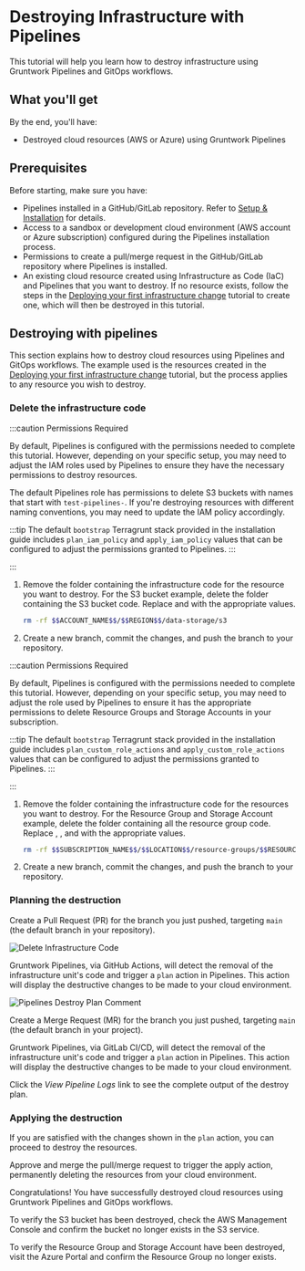 # Destroying Infrastructure with Pipelines


This tutorial will help you learn how to destroy infrastructure using Gruntwork Pipelines and GitOps workflows.

## What you'll get

By the end, you'll have:

- Destroyed cloud resources (AWS or Azure) using Gruntwork Pipelines

## Prerequisites

Before starting, make sure you have:

- Pipelines installed in a GitHub/GitLab repository. Refer to [Setup & Installation](/2.0/docs/pipelines/installation/overview) for details.
- Access to a sandbox or development cloud environment (AWS account or Azure subscription) configured during the Pipelines installation process.
- Permissions to create a pull/merge request in the GitHub/GitLab repository where Pipelines is installed.
- An existing cloud resource created using Infrastructure as Code (IaC) and Pipelines that you want to destroy. If no resource exists, follow the steps in the [Deploying your first infrastructure change](/2.0/docs/pipelines/tutorials/deploying-your-first-infrastructure-change) tutorial to create one, which will then be destroyed in this tutorial.

## Destroying with pipelines

This section explains how to destroy cloud resources using Pipelines and GitOps workflows. The example used is the resources created in the [Deploying your first infrastructure change](/2.0/docs/pipelines/tutorials/deploying-your-first-infrastructure-change) tutorial, but the process applies to any resource you wish to destroy.

### Delete the infrastructure code

<Tabs groupId="cloud" queryString="cloud">
<TabItem value="aws" label="AWS" default>

:::caution Permissions Required

By default, Pipelines is configured with the permissions needed to complete this tutorial. However, depending on your specific setup, you may need to adjust the IAM roles used by Pipelines to ensure they have the necessary permissions to destroy resources.

The default Pipelines role has permissions to delete S3 buckets with names that start with `test-pipelines-`. If you're destroying resources with different naming conventions, you may need to update the IAM policy accordingly.

:::tip
The default `bootstrap` Terragrunt stack provided in the installation guide includes `plan_iam_policy` and `apply_iam_policy` values that can be configured to adjust the permissions granted to Pipelines.
:::

:::

1. Remove the folder containing the infrastructure code for the resource you want to destroy. For the S3 bucket example, delete the folder containing the S3 bucket code. Replace <CustomizableValue id="ACCOUNT_NAME" /> and <CustomizableValue id="REGION" /> with the appropriate values.

   ```bash
   rm -rf $$ACCOUNT_NAME$$/$$REGION$$/data-storage/s3
   ```

2. Create a new branch, commit the changes, and push the branch to your repository.

</TabItem>
<TabItem value="azure" label="Azure">

:::caution Permissions Required

By default, Pipelines is configured with the permissions needed to complete this tutorial. However, depending on your specific setup, you may need to adjust the role used by Pipelines to ensure it has the appropriate permissions to delete Resource Groups and Storage Accounts in your subscription.

:::tip
The default `bootstrap` Terragrunt stack provided in the installation guide includes `plan_custom_role_actions` and `apply_custom_role_actions` values that can be configured to adjust the permissions granted to Pipelines.
:::

:::

1. Remove the folder containing the infrastructure code for the resources you want to destroy. For the Resource Group and Storage Account example, delete the folder containing all the resource group code. Replace <CustomizableValue id="SUBSCRIPTION_NAME" />, <CustomizableValue id="LOCATION" />, and <CustomizableValue id="RESOURCE_GROUP_NAME" /> with the appropriate values.

   ```bash
   rm -rf $$SUBSCRIPTION_NAME$$/$$LOCATION$$/resource-groups/$$RESOURCE_GROUP_NAME$$
   ```

2. Create a new branch, commit the changes, and push the branch to your repository.

</TabItem>
</Tabs>

### Planning the destruction

<Tabs groupId="platform">
<TabItem value="github" label="GitHub" default>

Create a Pull Request (PR) for the branch you just pushed, targeting `main` (the default branch in your repository).

![Delete Infrastructure Code](/img/pipelines/tutorial/delete-infrastructure-code.png)

Gruntwork Pipelines, via GitHub Actions, will detect the removal of the infrastructure unit's code and trigger a `plan` action in Pipelines. This action will display the destructive changes to be made to your cloud environment.

![Pipelines Destroy Plan Comment](/img/pipelines/tutorial/pipelines-destroy-plan-comment.png)

</TabItem>
<TabItem value="gitlab" label="GitLab">

Create a Merge Request (MR) for the branch you just pushed, targeting `main` (the default branch in your project).

Gruntwork Pipelines, via GitLab CI/CD, will detect the removal of the infrastructure unit's code and trigger a `plan` action in Pipelines. This action will display the destructive changes to be made to your cloud environment.

Click the _View Pipeline Logs_ link to see the complete output of the destroy plan.

</TabItem>
</Tabs>

### Applying the destruction

If you are satisfied with the changes shown in the `plan` action, you can proceed to destroy the resources.

Approve and merge the pull/merge request to trigger the apply action, permanently deleting the resources from your cloud environment.

Congratulations! You have successfully destroyed cloud resources using Gruntwork Pipelines and GitOps workflows.

<Tabs groupId="cloud" queryString="cloud">
<TabItem value="aws" label="AWS" default>

To verify the S3 bucket has been destroyed, check the AWS Management Console and confirm the bucket no longer exists in the S3 service.

</TabItem>
<TabItem value="azure" label="Azure">

To verify the Resource Group and Storage Account have been destroyed, visit the Azure Portal and confirm the Resource Group no longer exists.

</TabItem>
</Tabs>
